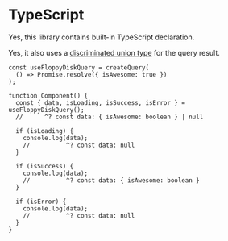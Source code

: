 # TypeScript

Yes, this library contains built-in TypeScript declaration.

Yes, it also uses a [discriminated union type](https://www.typescriptlang.org/docs/handbook/typescript-in-5-minutes-func.html#discriminated-unions) for the query result.

```tsx
const useFloppyDiskQuery = createQuery(
  () => Promise.resolve({ isAwesome: true })
);

function Component() {
  const { data, isLoading, isSuccess, isError } = useFloppyDiskQuery();
  //      ^? const data: { isAwesome: boolean } | null

  if (isLoading) {
    console.log(data);
    //          ^? const data: null
  }

  if (isSuccess) {
    console.log(data);
    //          ^? const data: { isAwesome: boolean }
  }

  if (isError) {
    console.log(data);
    //          ^? const data: null
  }
}
```
